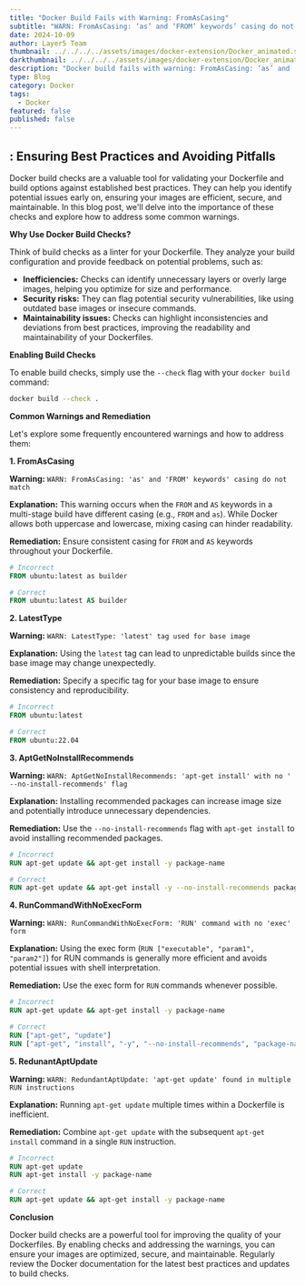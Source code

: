 ```yaml
---
title: "Docker Build Fails with Warning: FromAsCasing"
subtitle: "WARN: FromAsCasing: ‘as’ and ‘FROM’ keywords’ casing do not match"
date: 2024-10-09
author: Layer5 Team
thumbnail: ../../../../assets/images/docker-extension/Docker_animated.svg
darkthumbnail: ../../../../assets/images/docker-extension/Docker_animated.svg
description: "Docker build fails with warning: FromAsCasing: ‘as’ and ‘FROM’ keywords’ casing do not match. Learn how to fix this issue."
type: Blog
category: Docker
tags:
  - Docker
featured: false
published: false
---
```



<BlogWrapper>

## : Ensuring Best Practices and Avoiding Pitfalls

Docker build checks are a valuable tool for validating your Dockerfile and build options against established best practices. They can help you identify potential issues early on, ensuring your images are efficient, secure, and maintainable. In this blog post, we'll delve into the importance of these checks and explore how to address some common warnings.

**Why Use Docker Build Checks?**

Think of build checks as a linter for your Dockerfile. They analyze your build configuration and provide feedback on potential problems, such as:

* **Inefficiencies:**  Checks can identify unnecessary layers or overly large images, helping you optimize for size and performance.
* **Security risks:**  They can flag potential security vulnerabilities, like using outdated base images or insecure commands.
* **Maintainability issues:** Checks can highlight inconsistencies and deviations from best practices, improving the readability and maintainability of your Dockerfiles.

**Enabling Build Checks**

To enable build checks, simply use the `--check` flag with your `docker build` command:

```bash
docker build --check .
```

**Common Warnings and Remediation**

Let's explore some frequently encountered warnings and how to address them:

**1. FromAsCasing**

**Warning:** `WARN: FromAsCasing: 'as' and 'FROM' keywords' casing do not match`

**Explanation:** This warning occurs when the `FROM` and `AS` keywords in a multi-stage build have different casing (e.g., `FROM` and `as`). While Docker allows both uppercase and lowercase, mixing casing can hinder readability.

**Remediation:**  Ensure consistent casing for `FROM` and `AS` keywords throughout your Dockerfile.

```dockerfile
# Incorrect
FROM ubuntu:latest as builder

# Correct
FROM ubuntu:latest AS builder
```

**2.  LatestType**

**Warning:** `WARN: LatestType: 'latest' tag used for base image`

**Explanation:** Using the `latest` tag can lead to unpredictable builds since the base image may change unexpectedly.

**Remediation:**  Specify a specific tag for your base image to ensure consistency and reproducibility.

```dockerfile
# Incorrect
FROM ubuntu:latest

# Correct
FROM ubuntu:22.04
```

**3.  AptGetNoInstallRecommends**

**Warning:** `WARN: AptGetNoInstallRecommends: 'apt-get install' with no ' --no-install-recommends' flag`

**Explanation:**  Installing recommended packages can increase image size and potentially introduce unnecessary dependencies.

**Remediation:**  Use the `--no-install-recommends` flag with `apt-get install` to avoid installing recommended packages.

```dockerfile
# Incorrect
RUN apt-get update && apt-get install -y package-name

# Correct
RUN apt-get update && apt-get install -y --no-install-recommends package-name
```

**4.  RunCommandWithNoExecForm**

**Warning:** `WARN: RunCommandWithNoExecForm: 'RUN' command with no 'exec' form`

**Explanation:** Using the exec form (`RUN ["executable", "param1", "param2"]`) for RUN commands is generally more efficient and avoids potential issues with shell interpretation.

**Remediation:** Use the exec form for `RUN` commands whenever possible.

```dockerfile
# Incorrect
RUN apt-get update && apt-get install -y package-name

# Correct
RUN ["apt-get", "update"]
RUN ["apt-get", "install", "-y", "--no-install-recommends", "package-name"]
```

**5.  RedunantAptUpdate**

**Warning:** `WARN: RedundantAptUpdate: 'apt-get update' found in multiple RUN instructions`

**Explanation:** Running `apt-get update` multiple times within a Dockerfile is inefficient.

**Remediation:**  Combine `apt-get update` with the subsequent `apt-get install` command in a single `RUN` instruction.

```dockerfile
# Incorrect
RUN apt-get update
RUN apt-get install -y package-name

# Correct
RUN apt-get update && apt-get install -y package-name
```

**Conclusion**

Docker build checks are a powerful tool for improving the quality of your Dockerfiles. By enabling checks and addressing the warnings, you can ensure your images are optimized, secure, and maintainable. Regularly review the Docker documentation for the latest best practices and updates to build checks.


</BlogWrapper>